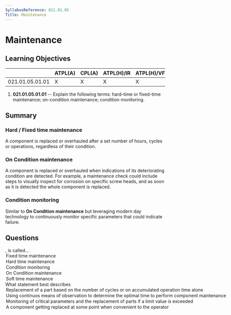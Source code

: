 ```yaml
---
SyllabusReference: 021.01.05
Title: Maintenance
---
```


# Maintenance

## Learning Objectives

|                 | ATPL(A) | CPL(A) | ATPL(H)/IR | ATPL(H)/VFR | CPL(H) | IR  | CBIR(A) |
| --------------- | ------- | ------ | ---------- | ----------- | ------ | --- | ------- |
| 021.01.05.01.01 | X       | X      | X          | X           | X      |     |         |

1. **021.01.05.01.01** -- Explain the following terms: hard-time or fixed-time
   maintenance; on-condition maintenance; condition monitoring.

## Summary

### Hard / Fixed time maintenance

A component is replaced or overhauled after a set number of hours, cycles or
operations, regardless of their condition.

### On Condition maintenance

A component is replaced or overhauled when indications of its deteriorating
condition are detected. For example, a maintenance check could include steps to
visually inspect for corrosion on specific screw heads, and as soon as it is
detected the whole component is replaced.

### Condition monitoring

Similar to **On Condition maintenance** but leveraging modern day technology to
continuously monitor specific parameters that could indicate failure.

## Questions

<Question id="E7bKV30GZM" variant="definition" lo="021.01.05.01.01">
  <Text>
    <Subject />, is called...
  </Text>
  <Option
    id="E7bKV30GZM-1"
    subject="Replacement of a part based on the number of cycles or on the time of use, regardless of its actual condition state"
  >
    Fixed time maintenance
  </Option>
  <Option
    id="E7bKV30GZM-2"
    subject="Replacement of a part based on the number of cycles or on the time of use, regardless of its actual condition state"
  >
    Hard time maintenance
  </Option>
  <Option
    id="E7bKV30GZM-3"
    subject="Using continuos means of observation to determine the optimal time to perform component maintenance"
  >
    Condition monitoring
  </Option>
  <Option
    id="E7bKV30GZM-4"
    subject="Replacing a part based on indicators of its deteriorating condition"
  >
    On Condition maintenance
  </Option>
  <Option
    id="E7bKV30GZM-5"
    subject="A component getting replaced at some point when convenient to the operator"
  >
    Soft time maintenance
  </Option>
</Question>

<Question id="jsYpgx9I9p" variant="definition" lo="021.01.05.01.01">
  <Text>
    What statement best describes <Subject />
  </Text>
  <Option
    id="jsYpgx9I9p-1"
    subject={["Fixed time maintenance", "Hard time maintenance"]}
  >
    Replacement of a part based on the number of cycles or on accumulated
    operation time alone
  </Option>
  <Option id="jsYpgx9I9p-2" subject="Condition monitoring">
    Using continuos means of observation to determine the optimal time to
    perform component maintenance
  </Option>
  <Option id="jsYpgx9I9p-3" subject="On Condition maintenance">
    Monitoring of critical parameters and the replacement of parts if a limit
    value is exceeded
  </Option>
  <Option id="jsYpgx9I9p-4" subject="Soft time maintenance">
    A component getting replaced at some point when convenient to the operator
  </Option>
</Question>
